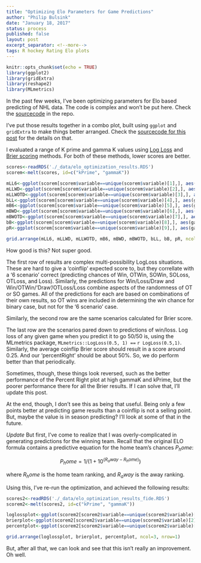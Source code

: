 ```yaml
---
title: "Optimizing Elo Parameters for Game Predictions"
author: "Philip Bulsink"
date: "January 18, 2017"
status: process
published: false
layout: post
excerpt_separator: <!--more-->
tags: R hockey Rating Elo plots 
---
```


```r
knitr::opts_chunk$set(echo = TRUE)
library(ggplot2)
library(gridExtra)
library(reshape2)
library(MLmetrics)
```

In the past few weeks, I've been optimizing parameters for Elo based predicting of NHL data. The code is complex and won't be put here. Check the [sourcecode](http://github.com/pbulsink/pbulsink.github.io) in the repo.

I've put those results together in a combo plot, built using `ggplot` and `gridExtra` to make things better arranged. Check the [sourcecode for this post](http://github.com/pbulsink/pbulsink.github.io) for the details on that. 

<!--more-->

I evaluated a range of K prime and gamma K values using [Log Loss](https://en.wikipedia.org/wiki/Loss_functions_for_classification#Logistic_loss) and [Brier scoring](https://en.wikipedia.org/wiki/Brier_score) methods. 
For both of these methods, lower scores are better. 

```r
scores<-readRDS('./_data/elo_optimization_results.RDS')
scorem<-melt(scores, id=c("kPrime", "gammaK"))

mLL6<-ggplot(scorem[scorem$variable==unique(scorem$variable)[1],], aes(gammaK, kPrime))+geom_raster(aes(fill=value), interpolate = TRUE)+ggtitle(unique(scorem$variable)[1])+scale_fill_gradient(low = 'darkgreen', high='orange')
mLLWD<-ggplot(scorem[scorem$variable==unique(scorem$variable)[2],], aes(gammaK, kPrime))+geom_raster(aes(fill=value), interpolate = TRUE)+ggtitle(unique(scorem$variable)[2])+scale_fill_gradient(low = 'darkgreen', high='orange')
mLLWOTD<-ggplot(scorem[scorem$variable==unique(scorem$variable)[3],], aes(gammaK, kPrime))+geom_raster(aes(fill=value), interpolate = TRUE)+ggtitle(unique(scorem$variable)[3])+scale_fill_gradient(low = 'darkgreen', high='orange')
bLL<-ggplot(scorem[scorem$variable==unique(scorem$variable)[4],], aes(gammaK, kPrime))+geom_raster(aes(fill=value), interpolate = TRUE)+ggtitle(unique(scorem$variable)[4])+scale_fill_gradient(low = 'darkgreen', high='orange')
mB6<-ggplot(scorem[scorem$variable==unique(scorem$variable)[5],], aes(gammaK, kPrime))+geom_raster(aes(fill=value), interpolate = TRUE)+ggtitle(unique(scorem$variable)[5])+scale_fill_gradient(low = 'darkgreen', high='orange')
mBWD<-ggplot(scorem[scorem$variable==unique(scorem$variable)[6],], aes(gammaK, kPrime))+geom_raster(aes(fill=value), interpolate = TRUE)+ggtitle(unique(scorem$variable)[6])+scale_fill_gradient(low = 'darkgreen', high='orange')
mBWOTD<-ggplot(scorem[scorem$variable==unique(scorem$variable)[7],], aes(gammaK, kPrime))+geom_raster(aes(fill=value), interpolate = TRUE)+ggtitle(unique(scorem$variable)[7])+scale_fill_gradient(low = 'darkgreen', high='orange')
bB<-ggplot(scorem[scorem$variable==unique(scorem$variable)[8],], aes(gammaK, kPrime))+geom_raster(aes(fill=value), interpolate = TRUE)+ggtitle(unique(scorem$variable)[8])+scale_fill_gradient(low = 'darkgreen', high='orange')
pR<-ggplot(scorem[scorem$variable==unique(scorem$variable)[9],], aes(gammaK, kPrime))+geom_raster(aes(fill=value), interpolate = TRUE)+ggtitle(unique(scorem$variable)[9])+scale_fill_gradient(low = 'darkgreen', high='orange')
```

```r
grid.arrange(mLL6, mLLWD, mLLWOTD, mB6, mBWD, mBWOTD, bLL, bB, pR, ncol=3, nrow=3)
```

How good is this? Not super good.

The first row of results are complex multi-possibility LogLoss situations. These are hard to give a 'coinflip' expected score to, but they correllate with a '6 scenario' correct (predicting chances of Win, OTWin, SOWin, SOLoss, OTLoss, and Loss). Similarly, the predictions for Win/Loss/Draw and Win/OTWin/'Draw'/OTLoss/Loss combine aspects of the randomness of OT or SO games. All of the predictions for each are based on combinations of their own results, so OT wins are included in determining the win chance for binary case, but not for the '6 scenario' case. 

Similarly, the second row are the same scenarios calculated for Brier score.

The last row are the scenarios pared down to predictions of win/loss. Log loss of any given game when you predict it to go 50/50 is, using the MLmetrics package, `MLmetrics::LogLoss(0.5, 1) ==` `r LogLoss(0.5,1)`. Similarly, the average coinflip Brier score should result in a score around 0.25. And our 'percentRight' should be about 50%. So, we do perform better than that periodically.

Sometimes, though, these things look reversed, such as the better performance of the Percent Right plot at high gammaK and kPrime, but the poorer performance there for all the Brier results. If I can solve that, I'll update this post.

At the end, though, I don't see this as being that useful. Being only a few points better at predicting game results than a coinflip is not a selling point. But, maybe the value is in season predicting? I'll look at some of that in the future. 

*Update*
But first, I've come to realize that I was overly-complicated in generating predictions for the winning team. Recall that the original ELO formula contains a predictive equation for the home team's chances $P_home$:

$$P_home = 1/(1+10^(R_away - R_home))$$

where $R_home$ is the home team ranking, and $R_away$ is the away ranking. 

Using this, I've re-run the optimization, and achieved the following results:

```r
scores2<-readRDS('./_data/elo_optimization_results_fide.RDS')
scorem2<-melt(scores2, id=c("kPrime", "gammaK"))

loglossplot<-ggplot(scorem2[scorem2$variable==unique(scorem2$variable)[1],], aes(gammaK, kPrime))+geom_raster(aes(fill=value), interpolate = TRUE)+ggtitle(unique(scorem2$variable)[1])+scale_fill_gradient(low = 'darkgreen', high='orange')
brierplot<-ggplot(scorem2[scorem2$variable==unique(scorem2$variable)[2],], aes(gammaK, kPrime))+geom_raster(aes(fill=value), interpolate = TRUE)+ggtitle(unique(scorem2$variable)[2])+scale_fill_gradient(low = 'darkgreen', high='orange')
percentplot<-ggplot(scorem2[scorem2$variable==unique(scorem2$variable)[3],], aes(gammaK, kPrime))+geom_raster(aes(fill=value), interpolate = TRUE)+ggtitle(unique(scorem2$variable)[3])+scale_fill_gradient(low = 'darkgreen', high='orange')
```

```r
grid.arrange(loglossplot, brierplot, percentplot, ncol=3, nrow=1)
```

But, after all that, we can look and see that this isn't really an improvement. Oh well.
